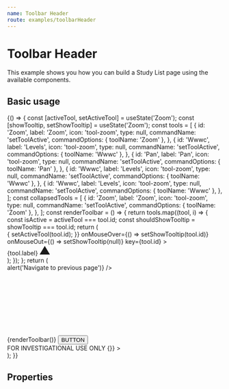 ```yaml
---
name: Toolbar Header
route: examples/toolbarHeader
---
```



# Toolbar Header

This example shows you how you can build a Study List page using the available
components.

## Basic usage

<Playground>
  {() => {
    const [activeTool, setActiveTool] = useState('Zoom');
    const [showTooltip, setShowTooltip] = useState('Zoom');
    const tools = [
      {
        id: 'Zoom',
        label: 'Zoom',
        icon: 'tool-zoom',
        type: null,
        commandName: 'setToolActive',
        commandOptions: { toolName: 'Zoom' },
      },
      {
        id: 'Wwwc',
        label: 'Levels',
        icon: 'tool-zoom',
        type: null,
        commandName: 'setToolActive',
        commandOptions: { toolName: 'Wwwc' },
      },
      {
        id: 'Pan',
        label: 'Pan',
        icon: 'tool-zoom',
        type: null,
        commandName: 'setToolActive',
        commandOptions: { toolName: 'Pan' },
      },
      {
        id: 'Wwwc',
        label: 'Levels',
        icon: 'tool-zoom',
        type: null,
        commandName: 'setToolActive',
        commandOptions: { toolName: 'Wwwc' },
      },
      {
        id: 'Wwwc',
        label: 'Levels',
        icon: 'tool-zoom',
        type: null,
        commandName: 'setToolActive',
        commandOptions: { toolName: 'Wwwc' },
      },
    ];
    const collapsedTools = [
      {
        id: 'Zoom',
        label: 'Zoom',
        icon: 'tool-zoom',
        type: null,
        commandName: 'setToolActive',
        commandOptions: { toolName: 'Zoom' },
      },
    ];
    const renderToolbar = () => {
      return tools.map((tool, i) => {
        const isActive = activeTool === tool.id;
        const shouldShowTooltip = showTooltip === tool.id;
        return (
          <div className="relative flex justify-center">
            <IconButton
              variant={isActive ? 'contained' : 'text'}
              className={classnames('mx-1', {
                'text-black': isActive,
                'text-common-bright hover:bg-primary-dark hover:text-primary-light': !isActive,
              })}
              onClick={(e) => {
                setActiveTool(tool.id);
              }}
              onMouseOver={() => setShowTooltip(tool.id)}
              onMouseOut={() => setShowTooltip(null)}
              key={tool.id}
            >
              <Icon name="tool-zoom" />
            </IconButton>
            <div
              class={classnames(
                'absolute bg-primary-dark border border-secondary-main text-white text-base rounded py-1 px-4 inset-x-auto top-full mt-2 transition duration-300 w-max-content',
                {
                  'visible opacity-1': shouldShowTooltip,
                  'invisible opacity-0': !shouldShowTooltip,
                }
              )}
            >
              {tool.label}
              <svg
                class="absolute text-primary-dark w-full h-4 left-0"
                style={{ top: -15 }}
                xmlns="http://www.w3.org/2000/svg"
                width="24"
                height="24"
                viewBox="0 0 24 24"
              >
                <path
                  fill="currentColor"
                  d="M24 22h-24l12-20z"
                  style={{ stroke: '#373D9A', strokeWidth: 1 }}
                />
              </svg>
            </div>
          </div>
        );
      });
    };
    return (
      <div className="pb-10">
        <NavBar className="justify-between border-b-4 border-black">
          <div className="flex flex-1 justify-between">
            <div className="flex items-center">
              <div className="mx-3 inline-flex items-center">
                <Icon
                  name="chevron-left"
                  className="text-primary-main w-10 h-10 cursor-pointer transition duration-300 transform hover:scale-125"
                  onClick={() => alert('Navigate to previous page')}
                />
                <a href="#" className="ml-4">
                  <Svg name="logo-ohif" />
                </a>
              </div>
            </div>
            <div className="flex items-center">
              <div className="flex items-center">
                {renderToolbar()}
                <span
                  className="w-1 border-l py-4 mx-2"
                  style={{ borderColor: '#354A6D' }}
                />
                <button>BUTTON</button>
              </div>
            </div>
            <div className="flex items-center">
              <span className="mr-3 text-common-light text-lg">
                FOR INVESTIGATIONAL USE ONLY
              </span>
              <IconButton
                variant="text"
                color="inherit"
                className="text-primary-active"
                onClick={() => {}}
              >
                <React.Fragment>
                  <Icon name="settings" /> <Icon name="chevron-down" />
                </React.Fragment>
              </IconButton>
            </div>
          </div>
        </NavBar>
      </div>
    );
  }}
</Playground>

## Properties

<Props of={NavBar} />

